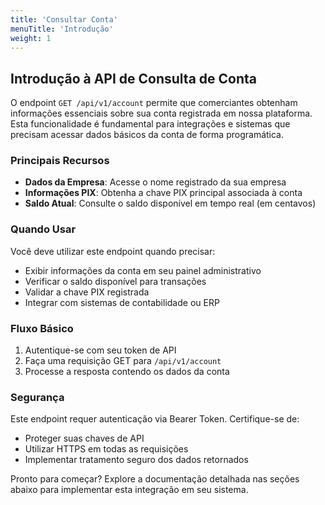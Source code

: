 ```yaml
---
title: 'Consultar Conta'
menuTitle: 'Introdução'
weight: 1
---
```


## Introdução à API de Consulta de Conta

O endpoint `GET /api/v1/account` permite que comerciantes obtenham informações essenciais sobre sua conta registrada em nossa plataforma. Esta funcionalidade é fundamental para integrações e sistemas que precisam acessar dados básicos da conta de forma programática.

### Principais Recursos

- **Dados da Empresa**: Acesse o nome registrado da sua empresa
- **Informações PIX**: Obtenha a chave PIX principal associada à conta
- **Saldo Atual**: Consulte o saldo disponível em tempo real (em centavos)

### Quando Usar

Você deve utilizar este endpoint quando precisar:

- Exibir informações da conta em seu painel administrativo
- Verificar o saldo disponível para transações
- Validar a chave PIX registrada
- Integrar com sistemas de contabilidade ou ERP

### Fluxo Básico

1. Autentique-se com seu token de API
2. Faça uma requisição GET para `/api/v1/account`
3. Processe a resposta contendo os dados da conta

### Segurança

Este endpoint requer autenticação via Bearer Token. Certifique-se de:

- Proteger suas chaves de API
- Utilizar HTTPS em todas as requisições
- Implementar tratamento seguro dos dados retornados

Pronto para começar? Explore a documentação detalhada nas seções abaixo para implementar esta integração em seu sistema.